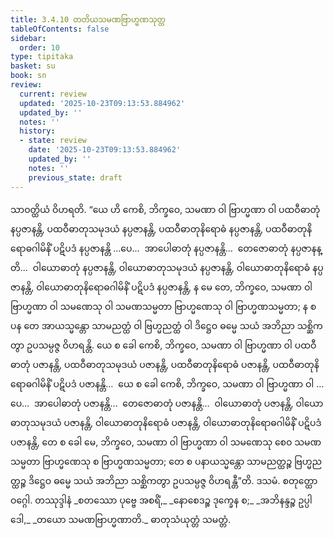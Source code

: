 ```yaml
---
title: 3.4.10 တတိယသမဏဗြာဟ္မဏသုတ္တ
tableOfContents: false
sidebar:
  order: 10
type: tipitaka
basket: su
book: sn
review:
  current: review
  updated: '2025-10-23T09:13:53.884962'
  updated_by: ''
  notes: ''
  history:
  - state: review
    date: '2025-10-23T09:13:53.884962'
    updated_by: ''
    notes: ''
    previous_state: draft
---
```



<ReviewStatus review={frontmatter.review} showDetails={true} />

<HypothesisAnnotation frontmatter={frontmatter} />

<DynamicBreadcrumb />

<Division number="123" book="sn" e="ch" v="18" p="298">

<Paragraph number="820" book="sn">
သာဝတ္ထိယံ ဝိဟရတိ. “ယေ ဟိ ကေစိ, ဘိက္ခဝေ, သမဏာ ဝါ ဗြာဟ္မဏာ ဝါ ပထဝီဓာတုံ နပ္ပဇာနန္တိ, ပထဝီဓာတုသမုဒယံ နပ္ပဇာနန္တိ, ပထဝီဓာတုနိရောဓံ နပ္ပဇာနန္တိ, ပထဝီဓာတုနိရောဓဂါမိနိံ ပဋိပဒံ နပ္ပဇာနန္တိ …ပေ…  အာပေါဓာတုံ နပ္ပဇာနန္တိ…  တေဇောဓာတုံ နပ္ပဇာနန္တိ…  ဝါယောဓာတုံ နပ္ပဇာနန္တိ, ဝါယောဓာတုသမုဒယံ နပ္ပဇာနန္တိ, ဝါယောဓာတုနိရောဓံ နပ္ပဇာနန္တိ, ဝါယောဓာတုနိရောဓဂါမိနိံ ပဋိပဒံ နပ္ပဇာနန္တိ, န မေ တေ, ဘိက္ခဝေ, သမဏာ ဝါ ဗြာဟ္မဏာ ဝါ သမဏေသု ဝါ သမဏသမ္မတာ ဗြာဟ္မဏေသု ဝါ ဗြာဟ္မဏသမ္မတာ; န စ ပန တေ အာယသ္မန္တော သာမညတ္ထံ ဝါ ဗြဟ္မညတ္ထံ ဝါ ဒိဋ္ဌေဝ ဓမ္မေ သယံ အဘိညာ သစ္ဆိကတွာ ဥပသမ္ပဇ္ဇ ဝိဟရန္တိ.
</Paragraph>

<Paragraph number="821" book="sn">
ယေ စ ခေါ ကေစိ, ဘိက္ခဝေ, သမဏာ ဝါ ဗြာဟ္မဏာ ဝါ ပထဝီဓာတုံ ပဇာနန္တိ, ပထဝီဓာတုသမုဒယံ ပဇာနန္တိ, ပထဝီဓာတုနိရောဓံ ပဇာနန္တိ, ပထဝီဓာတုနိရောဓဂါမိနိံ ပဋိပဒံ ပဇာနန္တိ…  ယေ စ ခေါ ကေစိ, ဘိက္ခဝေ, သမဏာ ဝါ ဗြာဟ္မဏာ ဝါ …ပေ…  အာပေါဓာတုံ ပဇာနန္တိ…  တေဇောဓာတုံ ပဇာနန္တိ…  ဝါယောဓာတုံ ပဇာနန္တိ, ဝါယောဓာတုသမုဒယံ ပဇာနန္တိ, ဝါယောဓာတုနိရောဓံ ပဇာနန္တိ, ဝါယောဓာတုနိရောဓဂါမိနိံ ပဋိပဒံ ပဇာနန္တိ, တေ စ ခေါ မေ, ဘိက္ခဝေ, သမဏာ ဝါ ဗြာဟ္မဏာ ဝါ သမဏေသု စေဝ သမဏသမ္မတာ ဗြာဟ္မဏေသု စ ဗြာဟ္မဏသမ္မတာ; တေ စ ပနာယသ္မန္တော သာမညတ္ထဉ္စ ဗြဟ္မညတ္ထဉ္စ ဒိဋ္ဌေဝ ဓမ္မေ သယံ အဘိညာ သစ္ဆိကတွာ ဥပသမ္ပဇ္ဇ ဝိဟရန္တီ”တိ.

</Paragraph>
</Division>

<Paragraph number="822" type="center" book="sn">
ဒသမံ.



</Paragraph>

<Paragraph number="823" type="center" book="sn">
စတုတ္ထော ဝဂ္ဂေါ.



</Paragraph>

<Paragraph number="824" type="center" book="sn">
တဿုဒ္ဒါနံ


</Paragraph>

<Paragraph number="825" type="verses" book="sn">
_စတဿော ပုဗ္ဗေ အစရိံ,_  
_နောစေဒဉ္စ ဒုက္ခေန စ;_  
_အဘိနန္ဒဉ္စ ဥပ္ပါဒေါ,_  
_တယော သမဏဗြာဟ္မဏာတိ._  


</Paragraph>

<Paragraph number="826" type="center" book="sn">
ဓာတုသံယုတ္တံ သမတ္တံ.
</Paragraph>
